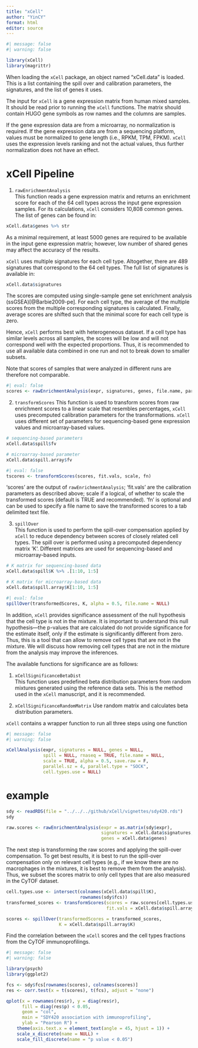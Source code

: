 ```yaml
---
title: "xCell"
author: "YinCY"
format: html
editor: source
---
```


```r
#| message: false
#| warning: false

library(xCell)
library(magrittr)
```

When loading the `xCell` package, an object named “xCell.data” is loaded. This is a list containing the spill over and calibration parameters, the signatures, and the list of genes it uses.

The input for `xCell` is a gene expression matrix from human mixed samples. It should be read prior to running the `xCell` functions. The matrix should contain HUGO gene symbols as row names and the columns are samples.

If the gene expression data are from a microarray, no normalization is required. If the gene expression data are from a sequencing platform, values must be normalized to gene length (i.e., RPKM, TPM, FPKM). `xCell` uses the expression levels ranking and not the actual values, thus further normalization does not have an effect.

# xCell Pipeline
1. `rawEnrichmentAnalysis`  
This function reads a gene expression matrix and returns an enrichment score for each of the 64 cell types across the input gene expression samples. For its calculations, `xCell` considers 10,808 common genes. The list of genes can be found in:

```r
xCell.data$genes %>% str
```

As a minimal requirement, at least 5000 genes are required to be available in the input gene expression matrix; however, low number of shared genes may affect the accuracy of the results.

`xCell` uses multiple signatures for each cell type. Altogether, there are 489 signatures that correspond to the 64 cell types. The full list of signatures is available in:

```r
xCell.data$signatures
```

The scores are computed using single-sample gene set enrichment analysis (ssGSEA)[@Barbie2009-pe]. For each cell type, the average of the multiple scores from the multiple corresponding signatures is calculated. Finally, average scores are shifted such that the minimal score for each cell type is zero.

Hence, `xCell` performs best with heterogeneous dataset. If a cell type has similar levels across all samples, the scores will be low and will not correspond well with the expected proportions. Thus, it is recommended to use all available data combined in one run and not to break down to smaller subsets.

Note that scores of samples that were analyzed in different runs are therefore not comparable.

```r
#| eval: false
scores <- rawEnrichmentAnalysis(expr, signatures, genes, file.name, parallel.sz, parallel.type = "FORK")
```

2. `transformScores`
This function is used to transform scores from raw enrichment scores to a linear scale that resembles percentages, `xCell` uses precomputed calibration parameters for the transformations. `xCell` uses different set of parameters for sequencing-based gene expression values and microarray-based values.

```r
# sequencing-based parameters
xCell.data$spill$fv
```

```r
# microarray-based parameter
xCell.data$spill.array$fv
```

```r
#| eval: false
tscores <- transformScores(scores, fit.vals, scale, fn)
```

‘scores’ are the output of `rawEnrichmentAnalysis`; ‘fit.vals’ are the calibration parameters as described above; scale if a logical, of whether to scale the transformed scores (default is TRUE and recommended). ‘fn’ is optional and can be used to specify a file name to save the transformed scores to a tab delimited text file.

3. `spillOver`  
This function is used to perform the spill-over compensation applied by `xCell` to reduce dependency between scores of closely related cell types. The spill over is performed using a precomputed dependency matrix ‘K‘. Different matrices are used for sequencing-based and microarray-based inputs.

```r
# K matrix for sequencing-based data
xCell.data$spill$K %>% .[1:10, 1:5]
```

```r
# K matrix for microarray-based data
xCell.data$spill.array$K[1:10, 1:5]
```

```r
#| eval: false
spillOver(transformedScores, K, alpha = 0.5, file.name = NULL)
```

In addition, `xCell` provides significance assessment of the null hypothesis that the cell type is not in the mixture. It is important to understand this null hypothesis—the p-values that are calculated do not provide significance for the estimate itself, only if the estimate is significantly different from zero. Thus, this is a tool that can allow to remove cell types that are not in the mixture. We will discuss how removing cell types that are not in the mixture from the analysis may improve the inferences.

The available functions for significance are as follows:

1. `xCellSignificanceBetaDist`  
This function uses predefined beta distribution parameters from random mixtures generated using the reference data sets. This is the method used in the `xCell` manuscript, and it is recommended.

2. `xCellSignificanceRandomMatrix`
Use random matrix and calculates beta distribution parameters.

`xCell` contains a wrapper function to run all three steps using one function

```r
#| message: false
#| warning: false

xCellAnalysis(expr, signatures = NULL, genes = NULL, 
              spill = NULL, rnaseq = TRUE, file.name = NULL, 
              scale = TRUE, alpha = 0.5, save.raw = F, 
              parallel.sz = 4, parallel.type = "SOCK", 
              cell.types.use = NULL)
```

# example
```r
sdy <- readRDS(file = "../../../github/xCell/vignettes/sdy420.rds")
sdy
```

```r
raw.scores <- rawEnrichmentAnalysis(expr = as.matrix(sdy$expr),
                                    signatures = xCell.data$signatures,
                                    genes = xCell.data$genes)
```

The next step is transforming the raw scores and applying the spill-over compensation. To get best results, it is best to run the spill-over compensation only on relevant cell types (e.g., if we know there are no macrophages in the mixtures, it is best to remove them from the analysis). Thus, we subset the scores matrix to only cell types that are also measured in the CyTOF dataset.

```r
cell.types.use <- intersect(colnames(xCell.data$spill$K), 
                            rownames(sdy$fcs))
transformed_scores <- transformScores(scores = raw.scores[cell.types.use, ], 
                                      fit.vals = xCell.data$spill.array$fv)

scores <- spillOver(transformedScores = transformed_scores, 
                    K = xCell.data$spill.array$K)
```

Find the correlation between the `xCell` scores and the cell types fractions from the CyTOF immunoprofilings.  

```r
#| message: false
#| warning: false

library(psych)
library(ggplot2)

fcs <- sdy$fcs[rownames(scores), colnames(scores)]
res <- corr.test(x = t(scores), t(fcs), adjust = "none")

qplot(x = rownames(res$r), y = diag(res$r), 
      fill = diag(res$p) < 0.05, 
      geom = "col", 
      main = "SDY420 association with immunoprofiling", 
      ylab = "Pearson R") +
    theme(axis.text.x = element_text(angle = 45, hjust = 1)) +
    scale_x_discrete(name = NULL) +
    scale_fill_discrete(name = "p value < 0.05")
```


